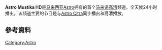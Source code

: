 {{expand|time=2016-02-03T12:06:09+00:00}}
{{unreferenced|time=2016-02-03T12:06:09+00:00}}
{{TV channel}}

{{pathnav|Astro頻道}}
{{頻道資訊
| 頻道名稱         = Astro Mustika HD
| 頻道圖片檔案     =
| 頻道圖片尺寸     = 
| 頻道圖片名稱     = 
| 所屬國家         = {{MYS}}
| 所屬國家或地區   = 
| 總部所在         = {{flagicon image|Flag of Kuala Lumpur, Malaysia.svg}} [[吉隆坡|吉隆坡]]
| 播放地區         = {{MYS}}
| 成立日期         = 
| 試播日期         = 
| 開播日期         = 2003年 (Astro @15)<br/>2012年5月21日 (Astro Mustika HD)
| 停播日期         = 2018年10月1日
| 頻道語言         = [[马来语|马来语]]  
| 頻道呼號         =  
| 頻道類別         = 马来语娱乐综合频道
| 視頻格式         = （[[高清|高清]]）16:9 [[1080i|1080i]]
| 收視率           = 
| 收視率調查時間   = 
| 收視率資料來源   = 
| 頻道口號         = 
| 擁有者           = [[Astro|Astro]]
| 持股者           = 
| 前頻道名稱       = Astro @15
| 被取代名稱       = Astro Citra HD
| 集團同類頻道     = [[Astro_Prima|Astro Prima]]<br>[[Astro_Oasis|Astro Oasis]]<br>[[Astro_Warna|Astro Warna]]<br>[[Astro_Citra|Astro Citra]]<br>[[Astro_Bella|Astro Bella]]<br>[[Astro_TVIQ|Astro TVIQ]]<br>[[Astro_Ceria|Astro Ceria]]<br>[[Astro_Ria|Astro Ria HD]]<br>[[Astro_Maya_HD|Astro Maya HD]]
| 重播服務頻道     = 
| 頻道官方網站     = 
| 備註             = 
| 衛星電視供應商01 =
| 衛星電視頻道數01 =
|}}

'''Astro Mustika HD'''是[[马来西亚|马来西亚]][[Astro|Astro]]拥有的首个[[马来语|马来语]][[高清|高清]]频道，全天候24小时播出。该频道主要的节目是与[[Astro_Citra|Astro Citra]]同步播出和高清播放。

==參考資料==

{{Astro频道}}

[[Category:Astro|Category:Astro]]